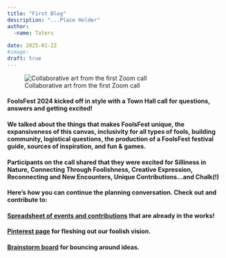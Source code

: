 ```yaml
---
title: "First Blog"
description: "...Place Holder"
author:
  -name: Taters
    
date: 2025-01-22
#image: 
draft: true
---
```


![Collaborative art from the first Zoom call](FF_meeting_art.png){}

#### FoolsFest 2024 kicked off in style with a Town Hall call for questions, answers and getting excited!

#### We talked about the things that makes FoolsFest unique, the expansiveness of this canvas, inclusivity for all types of fools, building community,  logistical questions, the production of a FoolsFest festival guide, sources of inspiration, and  fun & games.

#### Participants on the call shared that they were excited for Silliness in Nature, Connecting Through Foolishness, Creative Expression, Reconnecting and New Encounters, Unique Contributions...and Chalk(!)

#### **Here's how you can continue the planning conversation. Check out and contribute to:** 

#### [**Spreadsheet of events and contributions**](https://docs.google.com/spreadsheets/d/10JsFHaZIg6cnsgKnxkwSsay9u3UQmU7e8mrFvCzfSqg/edit#gid=1089843091) **that are already in the works!**

#### [**Pinterest page**](https://pin.it/1Gh7SYw6y) **for fleshing out our foolish vision.**

#### [**Brainstorm board**](https://drive.google.com/file/d/11YGUMmgUzxdWwaIvmAFeDQ2brm5yZukN/view?usp=sharing) **for bouncing around ideas.**
